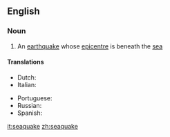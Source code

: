 ==English==

===Noun===
{{en-noun}}

# An [[earthquake]] whose [[epicentre]] is beneath the [[sea]]

====Translations====
{{trans-top|Earthquake under sea}}
* Dutch: {{t|nl|zeebeving|f}}
* Italian: {{t+|it|maremoto|m}}
{{trans-mid}}
* Portuguese: {{t+|pt|maremoto|m}}
* Russian: {{t|ru|моретрясение|n|sc=Cyrl|tr=mor'er'as'énije}}
* Spanish: {{t-|es|maremoto|m}}
{{trans-bottom}}

[[it:seaquake]]
[[zh:seaquake]]